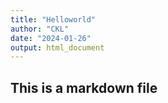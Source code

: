 ---
title: "Helloworld"
author: "CKL"
date: "2024-01-26"
output: html_document
---
## This is a markdown file




